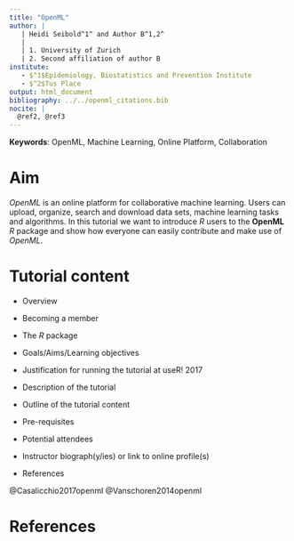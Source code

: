 ```yaml
---
title: "OpenML"
author: |
   | Heidi Seibold^1^ and Author B^1,2^
   |
   | 1. University of Zurich
   | 2. Second affiliation of author B
institute: 
   - $^1$Epidemiology, Biostatistics and Prevention Institute
   - $^2$Tus Place
output: html_document
bibliography: ../../openml_citations.bib
nocite: | 
  @ref2, @ref3
---
```


**Keywords**: OpenML, Machine Learning, Online Platform, Collaboration

# Aim
*OpenML* is an online platform for collaborative machine learning. Users can 
upload, organize, search and download data sets, machine learning tasks and
algorithms. In this tutorial we want to introduce *R* users to the **OpenML**
*R* package and show how everyone can easily contribute and make use of *OpenML*. 

# Tutorial content

- Overview
- Becoming a member
- The *R* package

 - Goals/Aims/Learning objectives
 - Justification for running the tutorial at useR! 2017
 - Description of the tutorial
 - Outline of the tutorial content
 - Pre-requisites
 - Potential attendees
 - Instructor biograph(y/ies) or link to online profile(s)
 - References
 
@Casalicchio2017openml
@Vanschoren2014openml





# References